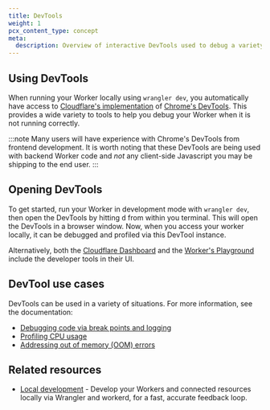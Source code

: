 ```yaml
---
title: DevTools
weight: 1
pcx_content_type: concept
meta:
  description: Overview of interactive DevTools used to debug a variety of situations
---
```


## Using DevTools

When running your Worker locally using `wrangler dev`, you automatically have access to [Cloudflare's implementation](https://github.com/cloudflare/workers-sdk/tree/main/packages/wrangler-devtools?cf_target_id=115890352C73E75FD7D837D0B8720E96) of [Chrome's DevTools](https://developer.chrome.com/docs/devtools/overview). This provides a wide variety to tools to help you debug your Worker when it is not running correctly.

:::note
Many users will have experience with Chrome's DevTools from frontend development. It is worth noting that these DevTools are being used with backend Worker code and _not_ any client-side Javascript you may be shipping to the end user.
:::

## Opening DevTools

To get started, run your Worker in development mode with `wrangler dev`, then open the DevTools by hitting <kbd>d</kbd> from within you terminal. This will open the DevTools in a browser window. Now, when you access your worker locally, it can be debugged and profiled via this DevTool instance.

Alternatively, both the [Cloudflare Dashboard](https://dash.cloudflare.com/) and the [Worker's Playground](https://workers.cloudflare.com/playground) include the developer tools in their UI.

## DevTool use cases

DevTools can be used in a variety of situations. For more information, see the documentation:

- [Debugging code via break points and logging](/workers/observability/dev-tools/breakpoints/)
- [Profiling CPU usage](/workers/observability/dev-tools/cpu-usage/)
- [Addressing out of memory (OOM) errors](/workers/observability/dev-tools/memory-usage/)

## Related resources

- [Local development](/workers/testing/local-development/) - Develop your Workers and connected resources locally via Wrangler and workerd, for a fast, accurate feedback loop.
